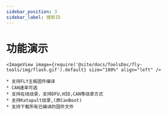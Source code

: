```yaml
---
sidebar_position: 3
sidebar_label: 搜索ID
---
```





# 功能演示

    <ImageView image={require('@site/docs/ToolsDoc/fly-tools/img/flash.gif').default} size="100%" align="left" />

    * 支持FLY主板固件编译
    * CAN速率可选
    * 支持在线烧录，支持DFU,HID,CAN等烧录方式
    * 支持Katapult烧录,(原CanBoot)
    * 支持下载所有已编译的固件文件

